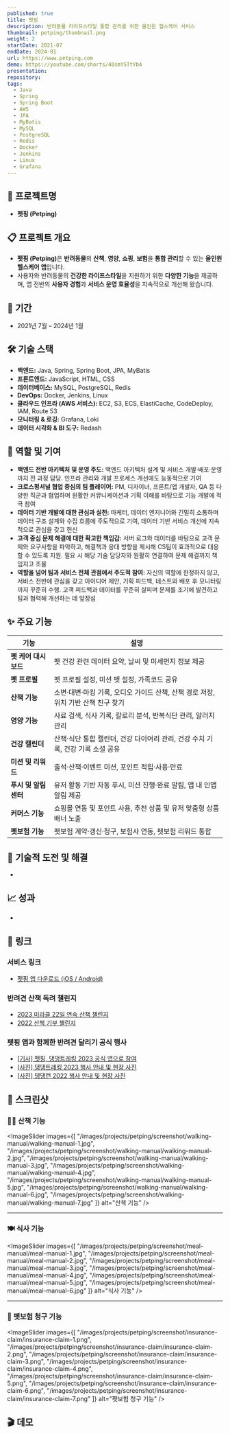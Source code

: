 ```yaml
---
published: true
title: 펫핑
description: 반려동물 라이프스타일 통합 관리를 위한 올인원 헬스케어 서비스
thumbnail: petping/thumbnail.png
weight: 2
startDate: 2021-07
endDate: 2024-01
url: https://www.petping.com
demo: https://youtube.com/shorts/40smY5TtYb4
presentation: 
repository: 
tags:
  - Java
  - Spring
  - Spring Boot
  - AWS
  - JPA
  - MyBatis
  - MySQL
  - PostgreSQL
  - Redis
  - Docker
  - Jenkins
  - Linux
  - Grafana
---
```


## 📌 프로젝트명
- **펫핑 (Petping)**

## 📋 프로젝트 개요
- <b>펫핑 (Petping)</b>은 **반려동물**의 **산책**, **영양**, **쇼핑**, **보험**을 **통합 관리**할 수 있는 **올인원 헬스케어 앱**입니다.
- 사용자와 반려동물의 **건강한 라이프스타일**을 지원하기 위한 **다양한 기능**을 제공하며, 앱 전반의 **사용자 경험**과 **서비스 운영 효율성**을 지속적으로 개선해 왔습니다.

## 📅 기간
- 2021년 7월 – 2024년 1월

## 🛠 기술 스택
- **백엔드:** Java, Spring, Spring Boot, JPA, MyBatis
- **프론트엔드:** JavaScript, HTML, CSS
- **데이터베이스:** MySQL, PostgreSQL, Redis
- **DevOps:** Docker, Jenkins, Linux
- **클라우드 인프라 (AWS 서비스):** EC2, S3, ECS, ElastiCache, CodeDeploy, IAM, Route 53
- **모니터링 & 로깅:** Grafana, Loki
- **데이터 시각화 & BI 도구:** Redash

## 👤 역할 및 기여
- **백엔드 전반 아키텍처 및 운영 주도:** 백엔드 아키텍처 설계 및 서비스 개발·배포·운영까지 전 과정 담당. 인프라 관리와 개발 프로세스 개선에도 능동적으로 기여
- **크로스펑셔널 협업 중심의 팀 플레이어:** PM, 디자이너, 프론트/앱 개발자, QA 등 다양한 직군과 협업하며 원활한 커뮤니케이션과 기획 이해를 바탕으로 기능 개발에 적극 참여
- **데이터 기반 개발에 대한 관심과 실천:** 마케터, 데이터 엔지니어와 긴밀히 소통하며 데이터 구조 설계와 수집 흐름에 주도적으로 기여, 데이터 기반 서비스 개선에 지속적으로 관심을 갖고 헌신
- **고객 중심 문제 해결에 대한 확고한 책임감:** 서버 로그와 데이터를 바탕으로 고객 문제와 요구사항을 파악하고, 해결책과 응대 방향을 제시해 CS팀이 효과적으로 대응할 수 있도록 지원. 필요 시 해당 기술 담당자와 원활히 연결하여 문제 해결까지 책임지고 조율
- **역할을 넘어 팀과 서비스 전체 관점에서 주도적 참여:** 자신의 역할에 한정하지 않고, 서비스 전반에 관심을 갖고 아이디어 제안, 기획 피드백, 테스트와 배포 후 모니터링까지 꾸준히 수행. 고객 피드백과 데이터를 꾸준히 살피며 문제를 조기에 발견하고 팀과 협력해 개선하는 데 앞장섬

## ✨ 주요 기능
| **기능** | **설명** |
|-------------|---------|
| **펫 케어 대시보드** | 펫 건강 관련 데이터 요약, 날씨 및 미세먼지 정보 제공 |
| **펫 프로필** | 펫 프로필 설정, 미션 펫 설정, 가족코드 공유 |
| **산책 기능** | 소변·대변·마킹 기록, 오디오 가이드 산책, 산책 경로 저장, 위치 기반 산책 친구 찾기 |
| **영양 기능** | 사료 검색, 식사 기록, 칼로리 분석, 반복식단 관리, 알러지 관리 |
| **건강 캘린더** | 산책·식단 통합 캘린더, 건강 다이어리 관리, 건강 수치 기록, 건강 기록 소셜 공유 |
| **미션 및 리워드** | 출석·산책·이벤트 미션, 포인트 적립·사용·만료 |
| **푸시 및 알림 센터** | 유저 활동 기반 자동 푸시, 미션 진행·완료 알림, 앱 내 인앱 알림 제공 |
| **커머스 기능** | 쇼핑몰 연동 및 포인트 사용, 추천 상품 및 유저 맞춤형 상품 배너 노출 |
| **펫보험 기능** | 펫보험 계약·갱신·청구, 보험사 연동, 펫보험 리워드 통합 |


## 🚀 기술적 도전 및 해결
- 

## 📈 성과
- 

## 🔗 링크
### 서비스 링크
- <a href="https://www.petping.com" target="_blank">펫핑 앱 다운로드 (iOS / Android)</a> 

### 반려견 산책 독려 챌린지
- <a href="https://service.petping.com/site/miracle2023" target="_blank">2023 미라클 22일 연속 산책 챌린지</a>
- <a href="https://service.petping.com/site/dognation2022" target="_blank">2022 산책 기부 챌린지</a>

### 펫핑 앱과 함께한 반려견 달리기 공식 행사
- <a href="http://www.koreadognews.co.kr/news/view.php?no=6501" target="_blank">[기사] 펫핑, 댕댕트레킹 2023 공식 앱으로 참여</a>
- <a href="https://www.1986.co.kr/230519-21" target="_blank">[사진] 댕댕트레킹 2023 행사 안내 및 현장 사진</a>
- <a href="https://www.1986.co.kr/220924" target="_blank">[사진] 댕댕런 2022 행사 안내 및 현장 사진</a>

## 📸 스크린샷

### 🚶‍♂️ 산책 기능
<ImageSlider
  images={[
    "/images/projects/petping/screenshot/walking-manual/walking-manual-1.jpg",
    "/images/projects/petping/screenshot/walking-manual/walking-manual-2.jpg",
    "/images/projects/petping/screenshot/walking-manual/walking-manual-3.jpg",
    "/images/projects/petping/screenshot/walking-manual/walking-manual-4.jpg",
    "/images/projects/petping/screenshot/walking-manual/walking-manual-5.jpg",
    "/images/projects/petping/screenshot/walking-manual/walking-manual-6.jpg",
    "/images/projects/petping/screenshot/walking-manual/walking-manual-7.jpg"
  ]}
  alt="산책 기능"
/>

---

### 🍽️ 식사 기능
<ImageSlider
  images={[
    "/images/projects/petping/screenshot/meal-manual/meal-manual-1.jpg",
    "/images/projects/petping/screenshot/meal-manual/meal-manual-2.jpg",
    "/images/projects/petping/screenshot/meal-manual/meal-manual-3.jpg",
    "/images/projects/petping/screenshot/meal-manual/meal-manual-4.jpg",
    "/images/projects/petping/screenshot/meal-manual/meal-manual-5.jpg",
    "/images/projects/petping/screenshot/meal-manual/meal-manual-6.jpg"
  ]}
  alt="식사 기능"
/>

---

### 🐾 펫보험 청구 기능
<ImageSlider
  images={[
    "/images/projects/petping/screenshot/insurance-claim/insurance-claim-1.png",
    "/images/projects/petping/screenshot/insurance-claim/insurance-claim-2.png",
    "/images/projects/petping/screenshot/insurance-claim/insurance-claim-3.png",
    "/images/projects/petping/screenshot/insurance-claim/insurance-claim-4.png",
    "/images/projects/petping/screenshot/insurance-claim/insurance-claim-5.png",
    "/images/projects/petping/screenshot/insurance-claim/insurance-claim-6.png",
    "/images/projects/petping/screenshot/insurance-claim/insurance-claim-7.png"
  ]}
  alt="펫보험 청구 기능"
/>

## 🎬 데모
<YoutubeEmbed videoId="40smY5TtYb4" />